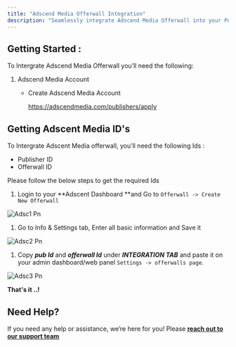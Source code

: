 ```yaml
---
title: "Adscend Media Offerwall Integration"
description: "Seamlessly integrate Adscend Media Offerwall into your Pocket Script application"
---
```


## **Getting Started** :

To Intergrate Adscend Media Offerwall you’ll need the following:

1. Adscend Media Account
   - Create Adscend Media Account

     https://adscendmedia.com/publishers/apply

## Getting Adscent Media ID's

To Intergrate Adscent Media offerwall, you’ll need the following Ids :

- Publisher ID
- Offerwall ID

Please follow the below steps to get the required Ids

1. Login to your \*\*Adscent Dashboard \*\*and Go to `Offerwall -> Create New Offerwall`

![Adsc1 Pn](/images/adsc1.png)

1. Go to Info & Settings tab, Enter all basic information and Save it

![Adsc2 Pn](/images/adsc2.png)

1. Copy **_pub Id_** and **_offerwall Id_** under **_INTEGRATION TAB_**  and paste it on your admin dashboard/web panel  `Settings -> offerwalls page`.

![Adsc3 Pn](/images/adsc3.png)

**That's it ..\!**

## **Need Help?**

If you need any help or assistance, we’re here for you\! Please [**reach out to our support team**](https://droidoxy.com/support/)
